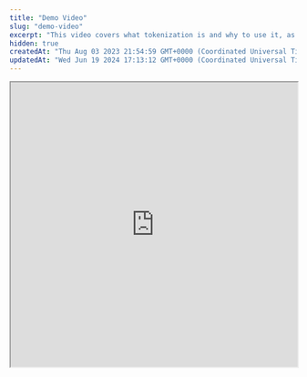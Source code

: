 ```yaml
---
title: "Demo Video"
slug: "demo-video"
excerpt: "This video covers what tokenization is and why to use it, as well as how to manage your tokenization policies in the UserClouds Console and UserClouds API."
hidden: true
createdAt: "Thu Aug 03 2023 21:54:59 GMT+0000 (Coordinated Universal Time)"
updatedAt: "Wed Jun 19 2024 17:13:12 GMT+0000 (Coordinated Universal Time)"
---
```

<iframe
  src="https://www.loom.com/embed/88666408b15f4ff3b55b0753e4cc9155"
  title="Tokenizer Demo - Google Slides - 5 December 2022"
  allow="autoplay; fullscreen; encrypted-media; picture-in-picture"
  allowFullScreen
  width="100%"
  height="500"
  style={{ border: 0 }}
/>

